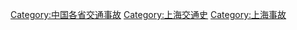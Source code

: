 [[Category:中国各省交通事故|Category:中国各省交通事故]]
[[Category:上海交通史|Category:上海交通史]]
[[Category:上海事故|Category:上海事故]]